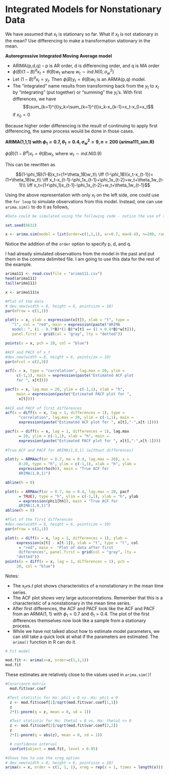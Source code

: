 # Integrated Models for Nonstationary Data

We have assumed that $x_t$ is stationary so far. What if $x_t$ is not stationary in the mean? Use differencing to make a transformation stationary in the mean.  

**Autoregressive Integrated Moving Average model**

- ARIMA(p,d,q) – p is AR order, d is differencing order, and q is MA order
- $\phi(B)(1-B)^dx_t = \theta(B)w_t$ where $w_t \sim ind. N(0,\sigma_w^2)$
- Let $(1-B)^dx_t = y_t.$ Then $\phi(B)y_t = \theta(B)w_t$ is an ARMA(p,q) model.  
- The “integrated” name results from transforming back from the $y_t$ to $x_t$ by “integrating” (put together) or “summing” the $y_t$’s. With first differences, we have $$\sum_{k=1}^{t}y_k=\sum_{k=1}^{t}x_k-x_{k-1}=x_t-x_0=x_t$$ if $x_0=0$

 
Because higher order differencing is the result of continuing to apply first differencing, the same process would be done in those cases.    

:::{.example}

**ARIMA(1,1,1) with $\phi_1=0.7, \theta_1=0.4, \sigma_w^2=9, n=200$ (arima111_sim.R)**

$\phi(B)(1-B^d)x_t=\theta(B)w_t,$ where $w_t \sim ind.N(0.9)$

This can be rewritten as 

$$(1-\phi_1B)(1-B)x_t=(1+\theta_1B)w_t\\
\iff (1-\phi_1B)(x_t-x_{t-1})=(1+\theta_1B)w_t\\
\iff x_t-x_{t-1}-\phi_1x_{t-1}+\phi_1x_{t-2}=w_t+\theta_1w_{t-1}\\
\iff x_t=(1+\phi_1)x_{t-1}-\phi_1x_{t-2}+w_t+\theta_1w_{t-1}$$

Using the above representation with only $x_t$ on the left side, one could use the `for loop` to simulate observations from this model. Instead, one can use `arima.sim()` to do it as follows, 

```r
#Data could be simulated using the following code - notice the use of the order option.  

set.seed(6632)

x <- arima.sim(model = list(order=c(1,1,1), ar=0.7, ma=0.4), n=200, rand.gen=rnorm, sd=3)
```

Notice the addition of the `order` option to specify p, d, and q.  

I had already simulated observations from the model in the past and put them in the comma delimited file. I am going to use this data for the rest of the example.  

```r
arima111 <- read.csv(file = "arima111.csv")
head(arima111)
tail(arima111)
```

```r
x <- arima111$x
```

```r
#Plot of the data
# dev.new(width = 8, height = 6, pointsize = 10)  
par(mfrow = c(1,1))

plot(x = x, ylab = expression(x[t]), xlab = "t", type = 
   "l", col = "red", main = expression(paste("ARIMA 
   model: ", (1 - 0.7*B)*(1-B)*x[t] == (1 + 0.4*B)*w[t])), 
   panel.first = grid(col = "gray", lty = "dotted"))

points(x = x, pch = 20, col = "blue")

```

```r
#ACF and PACF of x_t
#dev.new(width = 8, height = 6, pointsize = 10)
par(mfcol = c(2,3))

acf(x = x, type = "correlation", lag.max = 20, ylim = 
     c(-1,1), main = expression(paste("Estimated ACF plot 
     for ", x[t])))

pacf(x = x, lag.max = 20, ylim = c(-1,1), xlab = "h", 
     main = expression(paste("Estimated PACF plot for ", 
      x[t])))
 
#ACF and PACF of first differences
acf(x = diff(x = x, lag = 1, differences = 1), type = 
      "correlation", lag.max = 20, ylim = c(-1,1), main = 
      expression(paste("Estimated ACF plot for ", x[t],"-",x[t-1])))

pacf(x = diff(x = x, lag = 1, differences = 1), lag.max 
      = 20, ylim = c(-1,1), xlab = "h", main = 
      expression(paste("Estimated PACF plot for ", x[t],"-",x[t-1])))
 
#True ACF and PACF for ARIMA(1,0,1) (without differences)

plot(y = ARMAacf(ar = 0.7, ma = 0.4, lag.max = 20), x = 
      0:20, type = "h", ylim = c(-1,1), xlab = "h", ylab = 
      expression(rho(h)), main = "True ACF for 
      ARIMA(1,0,1)")

abline(h = 0)

plot(x = ARMAacf(ar = 0.7, ma = 0.4, lag.max = 20, pacf 
      = TRUE), type = "h", ylim = c(-1,1), xlab = "h", ylab 
      = expression(phi1[hh]), main = "True ACF for 
      ARIMA(1,0,1)")
abline(h = 0)

```

```r
#Plot of the first differences
#dev.new(width = 8, height = 6, pointsize = 10)  
par(mfrow = c(1,1))

plot(x = diff(x = x, lag = 1, differences = 1), ylab = 
     expression(x[t] - x[t-1]), xlab = "t", type = "l", col 
      = "red", main =  "Plot of data after first 
      differences", panel.first = grid(col = "gray", lty = 
     "dotted"))
points(x = diff(x = x, lag = 1, differences = 1), pch = 
     20, col = "blue")

```

:::


Notes:

- The $x_t vs. t$ plot shows characteristics of a nonstationary in the mean time series.  
- The ACF plot shows very large autocorrelations.  Remember that this is a characteristic of a nonstationary in the mean time series.  
- After first differences, the ACF and PACF look like the ACF and PACF from an ARMA(1, 1) with $\phi_1 = 0.7$ and $\theta_1 = 0.4$. The plot of the first differences themselves now look like a sample from a stationary process.  
- While we have not talked about how to estimate model parameters, we can still take a quick look at what if the parameters are estimated. The `arima()` function in R can do it.  

```r
# Fit model

mod.fit <- arima(x=x, order=c(1,1,1))
mod.fit
```
These estimates are relatively close to the values used in `arima.sim()`!

```r
#Covariance matrix
  mod.fit$var.coef
```

```r
 #Test statistic for Ho: phi1 = 0 vs. Ha: phi1 ≠ 0
  z <- mod.fit$coef[1]/sqrt(mod.fit$var.coef[1,1])
  z
  2*(1-pnorm(q = z, mean = 0, sd = 1))

  #Test statistic for Ho: theta1 = 0 vs. Ha: theta1 <> 0
  z <- mod.fit$coef[2]/sqrt(mod.fit$var.coef[2,2])
  z
  2*(1-pnorm(q = abs(z), mean = 0, sd = 1))

  # confidence interval
  confint(object = mod.fit, level = 0.95)
```

```r
#Shows how to use the xreg option
# dev.new(width = 8, height = 6, pointsize = 10)
arima(x = x, order = c(1, 1, 1), xreg = rep(x = 1, times = length(x)))
```
